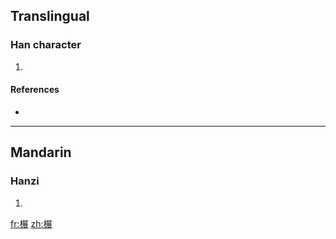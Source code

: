 ==Translingual==

===Han character===
{{Han char|rn=75|rad=木|as=10|sn=14|four=4793<sub>2</sub>|canj=木尸廿女 (DSTV)}}

# {{defn|Han|sort=木10}}

====References====
* {{Han ref|kx=0542.230|dkj=15221|dj=0930.300|hdz=21271.030|uh=6990|ud=27024|bh=E25E|bd=57950}}

----

==Mandarin==

===Hanzi===
{{cmn-hanzi|pin=[[zhǎn]] ([[zhan3]])|wg=chan<sup>3</sup>}}

# {{defn|Mandarin|sort=木10}}

[[fr:榐]]
[[zh:榐]]